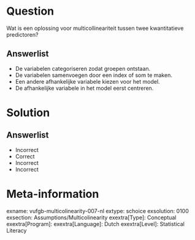 Question
========
  
Wat is een oplossing voor multicollineariteit tussen twee kwantitatieve predictoren?
  
Answerlist
----------
* De variabelen categoriseren zodat groepen ontstaan.
* De variabelen samenvoegen door een index of som te maken.
* Een andere afhankelijke variabele kiezen voor het model.
* De afhankelijke variabele in het model eerst centreren.

Solution
========

Answerlist
----------
* Incorrect
* Correct
* Incorrect
* Incorrect

Meta-information
================
exname: vufgb-multicolinearity-007-nl
extype: schoice
exsolution: 0100
exsection: Assumptions/Multicolinearity
exextra[Type]: Conceptual
exextra[Program]: 
exextra[Language]: Dutch
exextra[Level]: Statistical Literacy
